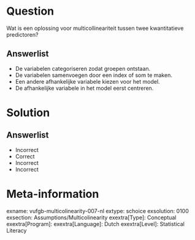 Question
========
  
Wat is een oplossing voor multicollineariteit tussen twee kwantitatieve predictoren?
  
Answerlist
----------
* De variabelen categoriseren zodat groepen ontstaan.
* De variabelen samenvoegen door een index of som te maken.
* Een andere afhankelijke variabele kiezen voor het model.
* De afhankelijke variabele in het model eerst centreren.

Solution
========

Answerlist
----------
* Incorrect
* Correct
* Incorrect
* Incorrect

Meta-information
================
exname: vufgb-multicolinearity-007-nl
extype: schoice
exsolution: 0100
exsection: Assumptions/Multicolinearity
exextra[Type]: Conceptual
exextra[Program]: 
exextra[Language]: Dutch
exextra[Level]: Statistical Literacy
